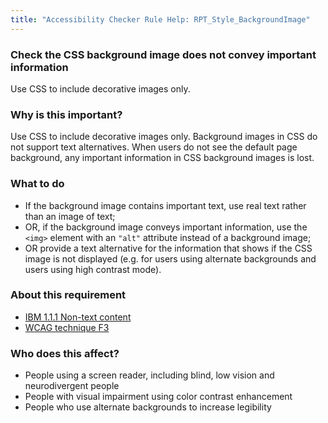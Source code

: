 ```yaml
---
title: "Accessibility Checker Rule Help: RPT_Style_BackgroundImage"
---
```


<div className="toolHelp">
<Row>
<Column colLg={16} colMd={8} colSm={4} className="toolHead">

### Check the CSS background image does not convey important information

<div id="locLevel"></div>

Use CSS to include decorative images only.

</Column>
</Row>
<Row>
<Column colLg={11} colMd={5} colSm={4} className="toolMain">

### Why is this important?

Use CSS to include decorative images only. Background images in CSS do not support text alternatives. When users do not see the default page background, any important information in CSS background images is lost.

<div id="locSnippet"></div>

### What to do

* If the background image contains important text, use real text rather than an image of text;
* OR, if the background image conveys important information, use the `<img>` element with an `"alt"` attribute instead of a background image;
* OR provide a text alternative for the information that shows if the CSS image is not displayed (e.g. for users using alternate backgrounds and users using high contrast mode).

</Column>
<Column colLg={5} colMd={3} colSm={4} className="toolLeft">

### About this requirement

* [IBM 1.1.1 Non-text content](https://www.ibm.com/able/requirements/requirements/#1_1_1)
* [WCAG technique F3](https://www.w3.org/WAI/WCAG21/Techniques/failures/F3)

### Who does this affect?

* People using a screen reader, including blind, low vision and neurodivergent people
* People with visual impairment using color contrast enhancement
* People who use alternate backgrounds to increase legibility

</Column>
</Row>
</div>

